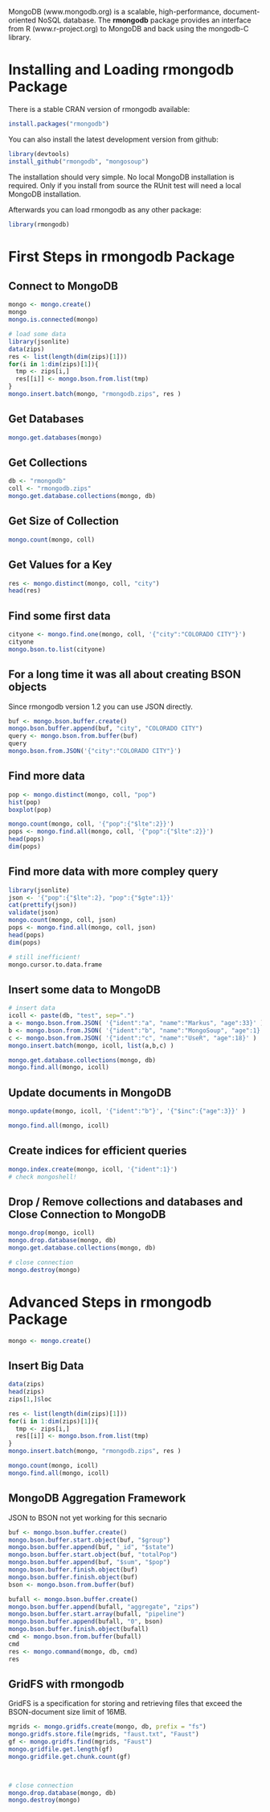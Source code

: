 %\VignetteEngine{knitr::knitr}
%\VignetteIndexEntry{Introduction to the rmongodb Package}


MongoDB (www.mongodb.org) is a scalable, high-performance, document-oriented NoSQL database. The **rmongodb** package provides an interface from R (www.r-project.org) to MongoDB and back using the mongodb-C library. 

# Installing and Loading rmongodb Package
There is a stable CRAN version of rmongodb available:
```r
install.packages("rmongodb")
```
You can also install the latest development version from github:
```r
library(devtools)
install_github("rmongodb", "mongosoup")
```
The installation should very simple. No local MongoDB installation is required. Only if you install from source the RUnit test will need a local MongoDB installation.

Afterwards you can load rmongodb as any other package:
```r
library(rmongodb)
```


# First Steps in rmongodb Package

## Connect to MongoDB
```r
mongo <- mongo.create()
mongo
mongo.is.connected(mongo)
```

```r
# load some data
library(jsonlite)
data(zips)
res <- list(length(dim(zips)[1]))
for(i in 1:dim(zips)[1]){
  tmp <- zips[i,] 
  res[[i]] <- mongo.bson.from.list(tmp)
}
mongo.insert.batch(mongo, "rmongodb.zips", res )
```

## Get Databases
```r
mongo.get.databases(mongo)
```

## Get Collections
```r
db <- "rmongodb"
coll <- "rmongodb.zips"
mongo.get.database.collections(mongo, db)
```

## Get Size of Collection
```r
mongo.count(mongo, coll)
```

## Get Values for a Key
```r
res <- mongo.distinct(mongo, coll, "city")
head(res)
```

## Find some first data
```r
cityone <- mongo.find.one(mongo, coll, '{"city":"COLORADO CITY"}')
cityone
mongo.bson.to.list(cityone)
```

## For a long time it was all about creating BSON objects
Since rmongodb version 1.2 you can use JSON directly.
```r
buf <- mongo.bson.buffer.create()
mongo.bson.buffer.append(buf, "city", "COLORADO CITY")
query <- mongo.bson.from.buffer(buf)
query
mongo.bson.from.JSON('{"city":"COLORADO CITY"}')
```

## Find more data
```r
pop <- mongo.distinct(mongo, coll, "pop")
hist(pop)
boxplot(pop)

mongo.count(mongo, coll, '{"pop":{"$lte":2}}')
pops <- mongo.find.all(mongo, coll, '{"pop":{"$lte":2}}')
head(pops)
dim(pops)
```

## Find more data with more compley query
```r
library(jsonlite)
json <- '{"pop":{"$lte":2}, "pop":{"$gte":1}}'
cat(prettify(json))
validate(json)
mongo.count(mongo, coll, json)
pops <- mongo.find.all(mongo, coll, json)
head(pops)
dim(pops)

# still inefficient!
mongo.cursor.to.data.frame
```

## Insert some data to MongoDB
```r
# insert data
icoll <- paste(db, "test", sep=".")
a <- mongo.bson.from.JSON( '{"ident":"a", "name":"Markus", "age":33}' )
b <- mongo.bson.from.JSON( '{"ident":"b", "name":"MongoSoup", "age":1}' )
c <- mongo.bson.from.JSON( '{"ident":"c", "name":"UseR", "age":18}' )
mongo.insert.batch(mongo, icoll, list(a,b,c) )

mongo.get.database.collections(mongo, db)
mongo.find.all(mongo, icoll)
```

## Update documents in MongoDB
```r
mongo.update(mongo, icoll, '{"ident":"b"}', '{"$inc":{"age":3}}' )

mongo.find.all(mongo, icoll)
```

## Create indices for efficient queries
```r
mongo.index.create(mongo, icoll, '{"ident":1}')
# check mongoshell!
```

## Drop / Remove collections and databases and Close Connection to MongoDB
```r
mongo.drop(mongo, icoll)
mongo.drop.database(mongo, db)
mongo.get.database.collections(mongo, db)

# close connection
mongo.destroy(mongo)
```





# Advanced Steps in rmongodb Package

```r
mongo <- mongo.create()
```

## Insert Big Data
```r
data(zips)
head(zips)
zips[1,]$loc

res <- list(length(dim(zips)[1]))
for(i in 1:dim(zips)[1]){
  tmp <- zips[i,] 
  res[[i]] <- mongo.bson.from.list(tmp)
}
mongo.insert.batch(mongo, "rmongodb.zips", res )

mongo.count(mongo, icoll)
mongo.find.all(mongo, icoll)
```


## MongoDB Aggregation Framework
JSON to BSON not yet working for this secnario
```r
buf <- mongo.bson.buffer.create()
mongo.bson.buffer.start.object(buf, "$group")
mongo.bson.buffer.append(buf, "_id", "$state")
mongo.bson.buffer.start.object(buf, "totalPop")
mongo.bson.buffer.append(buf, "$sum", "$pop")
mongo.bson.buffer.finish.object(buf)
mongo.bson.buffer.finish.object(buf)
bson <- mongo.bson.from.buffer(buf)

bufall <- mongo.bson.buffer.create()
mongo.bson.buffer.append(bufall, "aggregate", "zips")
mongo.bson.buffer.start.array(bufall, "pipeline")
mongo.bson.buffer.append(bufall, "0", bson)
mongo.bson.buffer.finish.object(bufall)
cmd <- mongo.bson.from.buffer(bufall)
cmd
res <- mongo.command(mongo, db, cmd)
res
```


## GridFS with rmongodb
GridFS is a specification for storing and retrieving files 
that exceed the BSON-document size limit of 16MB.
```r
mgrids <- mongo.gridfs.create(mongo, db, prefix = "fs")
mongo.gridfs.store.file(mgrids, "faust.txt", "Faust")
gf <- mongo.gridfs.find(mgrids, "Faust")
mongo.gridfile.get.length(gf)
mongo.gridfile.get.chunk.count(gf)



# close connection
mongo.drop.database(mongo, db)
mongo.destroy(mongo)
```



